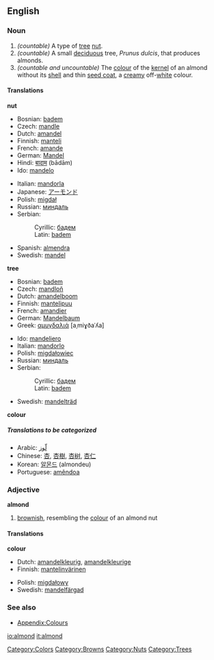 ==English==

===Noun===
{{en-noun|almond|almonds}}

#''(countable)'' A type of [[tree]] [[nut]].
#''(countable)'' A small [[deciduous]] tree, ''Prunus dulcis'', that produces almonds.
#''(countable and uncountable)'' The [[colour]] of the [[kernel]] of an almond without its [[shell]] and thin [[seed coat]], a [[creamy]] off-[[white]] colour.

<!-- Maybe somebody would like to add a colour patch? There is one that I have moved to talk, but the colour is completely wrong-->

====Translations====
'''nut'''
{{top}}
*Bosnian: [[badem#Bosnian|badem]] {{m}}
*Czech: [[mandle]] {{f}}
*Dutch: [[amandel]] {{f}}
*Finnish: [[manteli]]
*French: [[amande]] {{f}}
*German: [[Mandel]] {{f}}
*Hindi: [[बादाम]] (bādām)
*Ido: [[mandelo]]
{{mid}}
*Italian: [[mandorla]] {{f}}
*Japanese: [[アーモンド]]
*Polish: [[migdał]] {{m}}
*Russian: [[миндаль]] {{m}}
*Serbian:
*:Cyrillic: [[бадем#Serbian|бадем]] {{m}}
*:Latin: [[badem#Serbian|badem]] {{m}}
*Spanish: [[almendra]] {{f}}
*Swedish: [[mandel]] {{c}}
{{bottom}}

'''tree'''
{{top}}
*Bosnian: [[badem#Bosnian|badem]] {{m}}
*Czech: [[mandloň]] {{f}}
*Dutch: [[amandelboom]] {{m}}
*Finnish: [[mantelipuu]]
*French: [[amandier]] {{m}}
*German: [[Mandelbaum]] {{m}}
*Greek: [[αμυγδαλιά]] [aˌmiɣðaˈʎa] {{f}}
{{mid}}
*Ido: [[mandeliero]]
*Italian: [[mandorlo]] {{m}}
*Polish: [[migdałowiec]] {{m}}
*Russian: [[миндаль]] {{m}}
*Serbian:
*:Cyrillic: [[бадем#Serbian|бадем]] {{m}}
*:Latin: [[badem#Serbian|badem]] {{m}}
*Swedish: [[mandelträd]] {{n}}
{{bottom}}

'''colour'''
{{top}}
{{mid}}
{{bottom}}

=====Translations to be categorized=====
{{checktrans}}
<!--Remove this section once all of the translations below have been moved into the tables above.-->
*Arabic: [[لّوز]]
*Chinese: [[杏]], [[杏樹]], [[杏树]], [[杏仁]]
*Korean: [[알몬드]] (almondeu)
*Portuguese: [[amêndoa]] {{f}}

===Adjective===
'''almond'''

#<!--DefD--> [[brownish]], resembling the [[colour]] of an almond nut 

====Translations====
<!--DefD-->'''colour'''
{{top}}
*Dutch: [[amandelkleurig]], [[amandelkleurige]]
*Finnish: [[mantelinvärinen]]
{{mid}}
*Polish: [[migdałowy]]
*Swedish: [[mandelfärgad]]
{{bottom}}

===See also===
*[[Wiktionary_Appendix:Colours|Appendix:Colours]]

[[Category:Colors]]
[[Category:Browns]]
[[Category:Nuts]]
[[Category:Trees]]

[[io:almond]]
[[it:almond]]